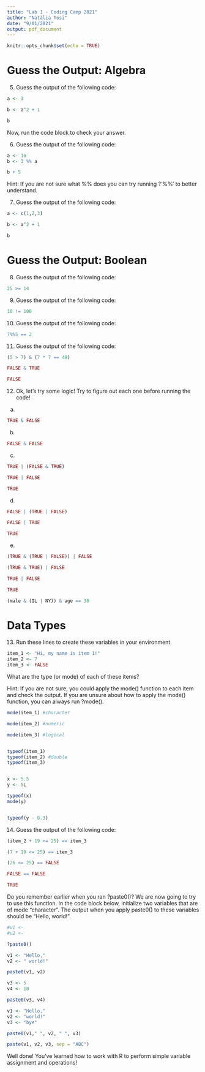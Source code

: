 ```yaml
---
title: "Lab 1 - Coding Camp 2021"
author: "Natália Tosi"
date: "9/01/2021"
output: pdf_document
---
```


```r

knitr::opts_chunk$set(echo = TRUE)

```


# Guess the Output: Algebra

5. Guess the output of the following code:

```r

a <- 3

b <- a^2 + 1

b

```


Now, run the code block to check your answer.


6. Guess the output of the following code:

```r

a <- 10
b <- 3 %% a

b + 5

```

Hint: If you are not sure what %% does you can try running ?'%%' to better understand.


7. Guess the output of the following code:

```r

a <- c(1,2,3)

b <- a^2 + 1

b

```

# Guess the Output: Boolean


8. Guess the output of the following code:

```r

25 >= 14

```

9. Guess the output of the following code:

```r

10 != 100

```

10. Guess the output of the following code:

```r

7%%5 == 2

```


11. Guess the output of the following code:

```r

(5 > 7) & (7 * 7 == 49)

FALSE & TRUE

FALSE

```


12. Ok, let’s try some logic! Try to figure out each one before running the code!


a. 

```r

TRUE & FALSE

```

b. 

```r

FALSE & FALSE

```

c. 

```r

TRUE | (FALSE & TRUE)

TRUE | FALSE

TRUE

```

d. 

```r

FALSE | (TRUE | FALSE)

FALSE | TRUE

TRUE

```

e. 

```r

(TRUE & (TRUE | FALSE)) | FALSE

(TRUE & TRUE) | FALSE

TRUE | FALSE

TRUE

(male & (IL | NY)) & age == 30

```



# Data Types

13. Run these lines to create these variables in your environment.


```r

item_1 <- "Hi, my name is item 1!"
item_2 <- 7
item_3 <- FALSE

```


What are the type (or mode) of each of these items?

Hint: If you are not sure, you could apply the mode() function to each item and check the output. If you are unsure about how to apply the mode() function, you can always run ?mode().

```r

mode(item_1) #character

mode(item_2) #numeric

mode(item_3) #logical


typeof(item_1)
typeof(item_2) #double
typeof(item_3)


x <- 5.5
y <- 5L

typeof(x)
mode(y)


typeof(y - 0.3)

```


14. Guess the output of the following code:

```r

(item_2 + 19 <= 25) == item_3

(7 + 19 <= 25) == item_3

(26 <= 25) == FALSE

FALSE == FALSE

TRUE

```


Do you remember earlier when you ran ?paste0()? We are now going to try to use this function. In the code block below, initialize two variables that are of mode “character”. The output when you apply paste0() to these variables should be “Hello, world!”.

```r

#v1 <-
#v2 <- 

?paste0()

```


```r

v1 <- "Hello,"
v2 <- " world!"

paste0(v1, v2)

v3 <- 5
v4 <- 10

paste0(v3, v4)

```

```r

v1 <- "Hello,"
v2 <- "world!"
v3 <- "bye"

paste0(v1," ", v2, " ", v3)

paste(v1, v2, v3, sep = "ABC")

```


Well done! You’ve learned how to work with R to perform simple variable assignment and operations!


